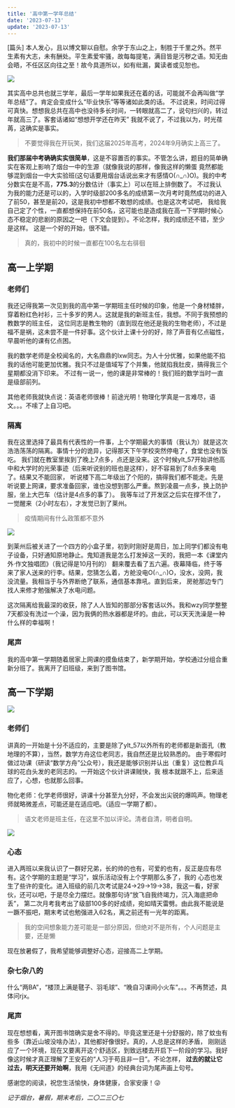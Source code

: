 ```yaml
---
title: '高中第一学年总结'
date: '2023-07-13'
update: '2023-07-13'
---
```


[篇头] 本人发心，且以博文聊以自慰。余学于东山之上，制胜于千里之外。然平生素有大志，未有酬处。平生素爱牢骚，故每每提笔，满目皆是污秽之语。知无由会晤，不任区区向往之至！故今具道所以，如有纰漏，冀读者或见恕也。

<Image src="/static/ytyz.jpg" desc="2022年8月，第一次踏进烟台一中的校门" />

其实高中总共也就三学年，最后一学年如果我还在着的话，可能就不会再叫做“学年总结”了。肯定会变成什么“毕业快乐”等等诸如此类的话。
不过说来，时间过得可真快。想想我总共在高中也没待多长时间，一转眼就高二了，说句扫兴的，转过年就高三了。客套话诸如“想想开学还在昨天”
我就不说了，不过我以为，时光荏苒，这确实是事实。

>不要觉得我在开玩笑，我们这届2025年高考，2024年9月确实上高三了。

**我们那届中考确确实实很简单**，这是不容置否的事实。不管怎么讲，题目的简单确实在客观上影响了烟台一中的生源（就像我说的那样，像我这样的懒蛋
竟然都能够混到烟台一中大实验班(这句话要用烟台话说出来才有感情O(∩_∩)O)。我的中考分数实在是不高，**775.3**的分数估计（事实上）可以在班上排倒数了。
不过我认为我的能力还是可以的，入学时级部200多名的成绩第一次月考时竟然成功的进入了前50，甚至是前20，这是我初中想都不敢想的成绩。也是这次考试吧，
我给我自己定了个性，一直都想保持在前50名，这可能也是造成我在高一下学期时候心态不稳定的悲剧的原因之一吧（下文会提到）。不论怎样，我的成绩还不错，至少是这样。
这是一个好的开始，很不错。

>真的，我初中的时候一直都在100名左右徘徊

## 高一上学期

### 老师们

我还记得我第一次见到我的高中第一学期班主任时候的印象，他是一个身材矮胖，穿着粉红色衬衫，三十多岁的男人。这就是我的新班主任，我想。不同于我预想的教数学的班主任，
这位同志是教生物的（直到现在他还是我的生物老师），不过是福不是祸，这未尝不是一件好事。这个伙计上课十分的好，除了声音有亿点磁性，早晨听他的课有亿点困。

我的数学老师是全校闻名的，大名鼎鼎的lxw同志。为人十分优雅，如果他能不掐我的话他可能更加优雅。我只不过是值域写了个并集，他就掐我肚皮，搞得我三个星期都没消下印来。
不过有一说一，他的课是非常棒的！我们班的数学当时一直是级部前列。

其他老师我就快点说：英语老师很棒！前途光明！物理化学真是一言难尽，语文。。。不嗦了上自习吧。

### 隔离

我在这里选择了最具有代表性的一件事，上个学期最大的事情（我认为）就是这次浩浩荡荡的隔离。事情十分的诡异，记得那天下午学校突然停电了，食堂也没有饭吃。
我们就在教室里挨到了晚上7点多，点还是没来。这个时候ylt_57开始讲他高中和大学时的光荣事迹（后来听说别的班也是这样），好不容易到了8点多来电了。结果又不能回家，
听说楼下高二年级出了个阳的，搞得我们都不能走。先是听说要上网课，要求准备回家，谁也没想到那么严重。熬到凌晨一点多，换上防护服，坐上大巴车（估计是4点多的事了）。
我等车过了开发区之后实在撑不住了，一觉醒来（2小时左右），才发觉已到了莱州。

>疫情期间有什么政策都不意外

<Image src="/collection/ylt.jpg" desc="隔离时的ylt_57" />

到莱州后被关进了一个四方的小盒子里，初到时刚好是周日，加上同学们都没有电子设备，只好通知原地静止。鬼知道我是怎么打发掉这一天的，我把一本《课堂内外·作文独唱团》（我记得是10月刊的）
翻来覆去看了五六遍。夜幕降临，终于等来了家人送来的行李。结果，您猜怎么着，方舱没电O(∩_∩)O，没水，没网，我没流量。我相当于与外界断绝了联系，通信基本靠吼。直到后来，
房舱那边专门找人来修才勉强解决了水电问题。

这次隔离给我最深的收获，除了人人皆知的那部分客套话以外。我和wzy同学整整7天都没有洗过一个澡，因为我俩的热水器都是坏的。由此，可以天天洗澡是一种什么样的幸福啊！

### 尾声

我的高中第一学期随着居家上网课的摸鱼结束了，新学期开始，学校通过分组合重新分班了。我离开了旧班级，来到了图书馆。

## 高一下学期

<Image src="/static/jj.jpg" desc="姜杰镇楼" />

### 老师们

讲真的一开始是十分不适应的，主要是除了ylt_57以外所有的老师都是新面孔（教地理的不算），当然，数学方舟这位老同志，我自然还是比较熟悉的。
由于寒假时做过功课（研读“数学方舟”公众号），我还是能够识别并认出（重复）这位教乒乓球的花白头发的老同志的。一开始这个伙计讲课贼快，我
根本就跟不上，后来适应了，心想，也就那么回事。

物化老师：化学老师很好，讲课十分甚至九分好，不会发出尖锐的爆鸣声。物理老师就略微差点，可能还是在适应吧。（适应一学期了都）。

>语文老师是班主任，在这里不加以评论。清者自清，明者自明。

<Image src="/collection/cmf.jpg" desc="cmfの微笑" />

### 心态

进入两班以来我认识了一群好兄弟，长的帅的也有，可爱的也有，反正是应有尽有。这个学期的主题是“学习”，娱乐活动没有上个学期那么多了，我的
心态也发生了些许的变化。进入班级的前几次考试是24→29→19→38，我这一看，好家伙，还可以吧，于是尽全力摆烂。就像那句诗“放飞自我终竭力，沉入海底把命丢”，
第二次月考我考出了级部100多的好成绩，宛如晴天雷劈。由此我不能说是一蹶不振吧，期末考试也勉强进入62名，离之前还有一光年的距离。

>我的空间想象能力差可能是一部分原因，但绝对不是所有，个人问题是主要，还是懒

现在放暑假了，我希望能够调整好心态，迎接高二上学期。

### 杂七杂八的

什么“两BA”，“楼顶上满是毽子、羽毛球”、“晚自习课间小火车”。。。不再赘述，具体问rjx。

### 尾声

现在想想看，离开图书馆确实是舍不得的。毕竟这里还是十分舒服的，除了蚊虫有些多（靠近山坡没啥办法），其他都好像很好。真的，人总是这样的矛盾，
刚刚适应了一个环境，现在又要离开这个舒适区，到致远楼去开启下一阶段的学习。我好像这时候才真正理解了王安石的“人习于苟且非一日”。不论怎样，
**过去的就让它过去，明天还要开始啊**，我用《无间道》的经典台词为尾声画上句号。

感谢您的阅读，祝您生活愉快，身体健康，合家安康！😜

*记于烟台，暑假，期末考后，二〇二三〇七*

